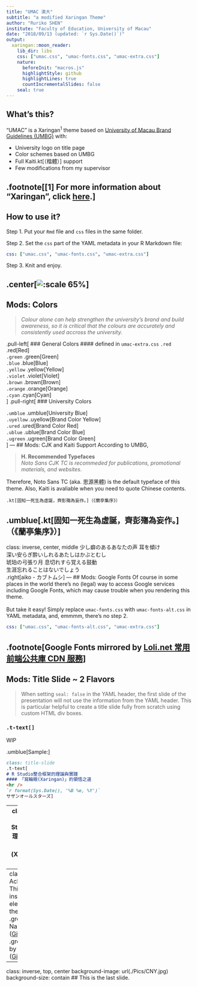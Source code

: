 ```yaml
---
title: "UMAC 澳大"
subtitle: "a modified Xaringan Theme"
author: "Ruriko SHEN"
institute: "Faculty of Education, University of Macau"
date: "2018/09/13 (updated: `r Sys.Date()`)"
output:
  xaringan::moon_reader:
    lib_dir: libs
    css: ["umac.css", "umac-fonts.css", "umac-extra.css"]
    nature:
      beforeInit: "macros.js"
      highlightStyle: github
      highlightLines: true
      countIncrementalSlides: false
    seal: true
---
```

## What's this? 
"UMAC" is a Xaringan<sup>1</sup> theme based on [University of Macau Brand Guidelines (UMBG)](https://www.um.edu.mo/about-um/university-identity.html) with: 

- University logo on title page
- Color schemes based on UMBG
- Full Kaiti.kt[（楷體）] support
- Few modifications from my supervisor

.footnote[[1] For more information about "Xaringan", click [here](https://slides.yihui.org/xaringan/).]
---
## How to use it?
Step 1. Put your `Rmd` file and `css` files in the same folder. 

Step 2. Set the `css` part of the YAML metadata in your R Markdown file: 

  ```yaml
  css: ["umac.css", "umac-fonts.css", "umac-extra.css"]
  ```
  
Step 3. Knit and enjoy. 

.center[![:scale 65%](./Pics/Enjoy.jpg)]
---
## Mods: Colors
> *Colour alone can help strengthen the university's brand and build awareness, so it is critical that the colours are accurately and consistently used accross the university.* 

.pull-left[
### General Colors
#### defined in `umac-extra.css`
`.red` .red[Red]  
`.green` .green[Green]  
`.blue` .blue[Blue]  
`.yellow` .yellow[Yellow]  
`.violet` .violet[Violet]  
`.brown` .brown[Brown]  
`.orange` .orange[Orange]  
`.cyan` .cyan[Cyan]  
]
.pull-right[
### University Colors

`.umblue` .umblue[University Blue]  
`.uyellow` .uyellow[Brand Color Yellow]  
`.ured` .ured[Brand Color Red]  
`.ublue` .ublue[Brand Color Blue]  
`.ugreen` .ugreen[Brand Color Green]  
]
---
## Mods: CJK and Kaiti Support
According to UMBG, 

> **H. Recommended Typefaces**  
> *Noto Sans CJK TC is recommeded for publications, promotional materials, and websites.*

Therefore, Noto Sans TC (aka. 思源黑體) is the default typeface of this theme. Also, Kaiti is avaliable when you need to quote Chinese contents.

```rmarkdown
.kt[固知一死生為虛誕，齊彭殤為妄作。]（《蘭亭集序》）
```
.umblue[.kt[固知一死生為虛誕，齊彭殤為妄作。]（《蘭亭集序》）]
---
class: inverse, center, middle
少し癖のあるあなたの声 耳を傾け  
深い安らぎ酔いしれるあたしはかぶとむし  
琥珀の弓張り月 息切れすら覚える鼓動  
生涯忘れることはないでしょう  
.right[aiko - カブトムシ]
---
## Mods: Google Fonts
Of course in some places in the world there's no (legal) way to access Google services including Google Fonts, which may cause trouble when you rendering this theme.  
<br />
But take it easy! Simply replace `umac-fonts.css` with `umac-fonts-alt.css` in YAML metadata, and, emmmm, there's no step 2.  

```YAML
css: ["umac.css", "umac-fonts-alt.css", "umac-extra.css"]
```

.footnote[Google Fonts mirrored by [Loli.net 常用前端公共庫 CDN 服務](https://css.loli.net/)]
---
## Mods: Title Slide ~ 2 Flavors
> When setting `seal: false` in the YAML header, the first slide of the presentation will not use the information from the YAML header. This is particular helpful to create a title slide fully from scratch using custom HTML div boxes.

### `.t-text[]`

WIP

.umblue[Sample:]  
```md
class: title-slide
.t-text[
# R Studio整合框架的理論與實踐
#### 「寫輪眼(Xaringan)」的領悟之道
<hr />
`r format(Sys.Date(), '%B %e, %Y')`  
サザンオールスターズ]
```
---
class: title-slide
.t-text[
# R Studio整合框架的理論與實踐
#### 「寫輪眼(Xaringan)」的領悟之道
<hr />
`r format(Sys.Date(), '%B %e, %Y')`  
サザンオールスターズ]
---
class: middle
## Acknowledgement
This project was inspired by 2 elegent Xaringan themes:  
.green[TAMU] by Nan-Hung Hsieh ([GitHub](https://github.com/nanhung)) and .green[Chocolate] by Yongfu Liao ([GitHub](https://github.com/liao961120)). 
---
class: inverse, top, center
background-image: url(./Pics/CNY.jpg)
background-size: contain
## This is the last slide. 